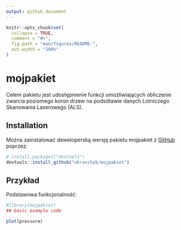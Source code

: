 ```yaml
---
output: github_document
---
```


<!-- README.md is generated from README.Rmd. Please edit that file -->

```r
knitr::opts_chunk$set(
  collapse = TRUE,
  comment = "#>",
  fig.path = "man/figures/README-",
  out.width = "100%"
)
```

# mojpakiet

<!-- badges: start -->
<!-- badges: end -->

Celem pakietu jest udostępnienie funkcji umożliwiających obliczenie zwarcia poziomego koron drzew na podsdtawie danych Lotniczego Skanowania Laserowego (ALS).

## Installation

Można zainstalować deweloperską wersję pakietu mojpakiet z [GitHub](https://github.com/) poprzez:

``` r
# install.packages("devtools")
devtools::install_github("wkravchyk/mojpakiet")
```

## Przykład

Podstawowa funkcjonalność:

```r
#library(mojpakiet)
## basic example code
```


```r
plot(pressure)
```

